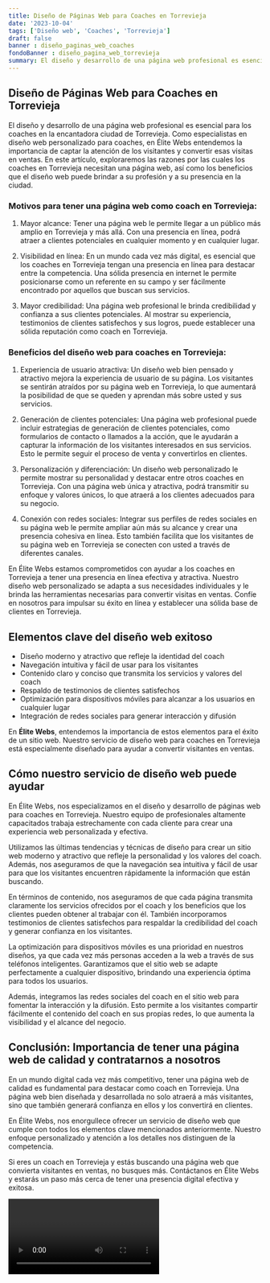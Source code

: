 ```yaml
---
title: Diseño de Páginas Web para Coaches en Torrevieja
date: '2023-10-04'
tags: ['Diseño web', 'Coaches', 'Torrevieja']
draft: false
banner : diseño_paginas_web_coaches
fondoBanner : diseño_pagina_web_torrevieja
summary: El diseño y desarrollo de una página web profesional es esencial para los coaches en la encantadora ciudad de Torrevieja. Como especialistas en diseño web personalizado para coaches, en Élite Webs entendemos la importancia de captar la atención de los visitantes y convertir esas visitas en ventas. En este artículo, exploraremos las razones por las cuales los coaches en Torrevieja necesitan una página web, así como los beneficios que el diseño web puede brindar a su profesión y a su presencia en la ciudad.
---
```


## Diseño de Páginas Web para Coaches en Torrevieja

El diseño y desarrollo de una página web profesional es esencial para los coaches en la encantadora ciudad de Torrevieja. Como especialistas en diseño web personalizado para coaches, en Élite Webs entendemos la importancia de captar la atención de los visitantes y convertir esas visitas en ventas. En este artículo, exploraremos las razones por las cuales los coaches en Torrevieja necesitan una página web, así como los beneficios que el diseño web puede brindar a su profesión y a su presencia en la ciudad.

### Motivos para tener una página web como coach en Torrevieja:

1. Mayor alcance: Tener una página web le permite llegar a un público más amplio en Torrevieja y más allá. Con una presencia en línea, podrá atraer a clientes potenciales en cualquier momento y en cualquier lugar.

2. Visibilidad en línea: En un mundo cada vez más digital, es esencial que los coaches en Torrevieja tengan una presencia en línea para destacar entre la competencia. Una sólida presencia en internet le permite posicionarse como un referente en su campo y ser fácilmente encontrado por aquellos que buscan sus servicios.

3. Mayor credibilidad: Una página web profesional le brinda credibilidad y confianza a sus clientes potenciales. Al mostrar su experiencia, testimonios de clientes satisfechos y sus logros, puede establecer una sólida reputación como coach en Torrevieja.

### Beneficios del diseño web para coaches en Torrevieja:

1. Experiencia de usuario atractiva: Un diseño web bien pensado y atractivo mejora la experiencia de usuario de su página. Los visitantes se sentirán atraídos por su página web en Torrevieja, lo que aumentará la posibilidad de que se queden y aprendan más sobre usted y sus servicios.

2. Generación de clientes potenciales: Una página web profesional puede incluir estrategias de generación de clientes potenciales, como formularios de contacto o llamados a la acción, que le ayudarán a capturar la información de los visitantes interesados en sus servicios. Esto le permite seguir el proceso de venta y convertirlos en clientes.

3. Personalización y diferenciación: Un diseño web personalizado le permite mostrar su personalidad y destacar entre otros coaches en Torrevieja. Con una página web única y atractiva, podrá transmitir su enfoque y valores únicos, lo que atraerá a los clientes adecuados para su negocio.

4. Conexión con redes sociales: Integrar sus perfiles de redes sociales en su página web le permite ampliar aún más su alcance y crear una presencia cohesiva en línea. Esto también facilita que los visitantes de su página web en Torrevieja se conecten con usted a través de diferentes canales.

En Élite Webs estamos comprometidos con ayudar a los coaches en Torrevieja a tener una presencia en línea efectiva y atractiva. Nuestro diseño web personalizado se adapta a sus necesidades individuales y le brinda las herramientas necesarias para convertir visitas en ventas. Confíe en nosotros para impulsar su éxito en línea y establecer una sólida base de clientes en Torrevieja.

<GifSeo />

<Cta />

## Elementos clave del diseño web exitoso

- Diseño moderno y atractivo que refleje la identidad del coach
- Navegación intuitiva y fácil de usar para los visitantes
- Contenido claro y conciso que transmita los servicios y valores del coach
- Respaldo de testimonios de clientes satisfechos
- Optimización para dispositivos móviles para alcanzar a los usuarios en cualquier lugar
- Integración de redes sociales para generar interacción y difusión

En **Élite Webs**, entendemos la importancia de estos elementos para el éxito de un sitio web. Nuestro servicio de diseño web para coaches en Torrevieja está especialmente diseñado para ayudar a convertir visitantes en ventas.

## Cómo nuestro servicio de diseño web puede ayudar

En Élite Webs, nos especializamos en el diseño y desarrollo de páginas web para coaches en Torrevieja. Nuestro equipo de profesionales altamente capacitados trabaja estrechamente con cada cliente para crear una experiencia web personalizada y efectiva.

Utilizamos las últimas tendencias y técnicas de diseño para crear un sitio web moderno y atractivo que refleje la personalidad y los valores del coach. Además, nos aseguramos de que la navegación sea intuitiva y fácil de usar para que los visitantes encuentren rápidamente la información que están buscando.

En términos de contenido, nos aseguramos de que cada página transmita claramente los servicios ofrecidos por el coach y los beneficios que los clientes pueden obtener al trabajar con él. También incorporamos testimonios de clientes satisfechos para respaldar la credibilidad del coach y generar confianza en los visitantes.

La optimización para dispositivos móviles es una prioridad en nuestros diseños, ya que cada vez más personas acceden a la web a través de sus teléfonos inteligentes. Garantizamos que el sitio web se adapte perfectamente a cualquier dispositivo, brindando una experiencia óptima para todos los usuarios.

Además, integramos las redes sociales del coach en el sitio web para fomentar la interacción y la difusión. Esto permite a los visitantes compartir fácilmente el contenido del coach en sus propias redes, lo que aumenta la visibilidad y el alcance del negocio.

## Conclusión: Importancia de tener una página web de calidad y contratarnos a nosotros

En un mundo digital cada vez más competitivo, tener una página web de calidad es fundamental para destacar como coach en Torrevieja. Una página web bien diseñada y desarrollada no solo atraerá a más visitantes, sino que también generará confianza en ellos y los convertirá en clientes.

En Élite Webs, nos enorgullece ofrecer un servicio de diseño web que cumple con todos los elementos clave mencionados anteriormente. Nuestro enfoque personalizado y atención a los detalles nos distinguen de la competencia.

Si eres un coach en Torrevieja y estás buscando una página web que convierta visitantes en ventas, no busques más. Contáctanos en Élite Webs y estarás un paso más cerca de tener una presencia digital efectiva y exitosa.

<Video />

<CtaBot job='Coaches' city='Torrevieja'/>

<Gmaps query='Torrevieja+españa+maps' />